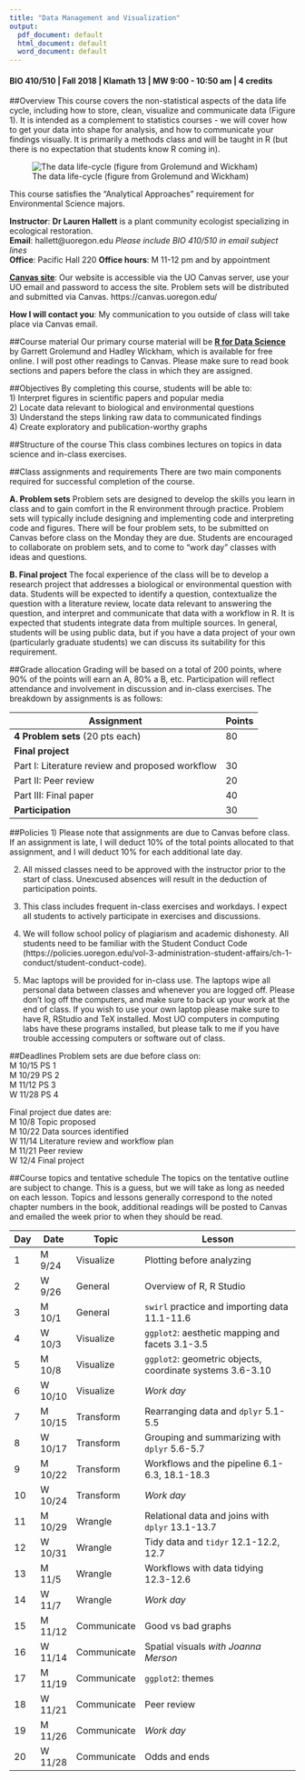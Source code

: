 ```yaml
---
title: "Data Management and Visualization"
output:
  pdf_document: default
  html_document: default
  word_document: default
---
```

#### BIO 410/510 | Fall 2018 | Klamath 13 | MW 9:00 - 10:50 am | 4 credits

##Overview
This course covers the non-statistical aspects of the data life cycle, including how to store, clean, visualize and communicate data (Figure 1). It is intended as a complement to statistics courses - we will cover how to get your data into shape for analysis, and how to communicate your findings visually. It is primarily a methods class and will be taught in R (but there is no expectation that students know R coming in).

![The data life-cycle (figure from Grolemund and Wickham)](data-science-explore.png)
 
This course satisfies the "Analytical Approaches" requirement for Environmental Science majors. 

**Instructor**: **Dr Lauren Hallett** is a plant community ecologist specializing in ecological restoration.  
**Email**: hallett@uoregon.edu *Please include BIO 410/510 in email subject lines*  
**Office**: Pacific Hall 220
**Office hours**: M 11-12 pm and by appointment 


[**Canvas site**](https://canvas.uoregon.edu/courses/119970): Our website is accessible via the UO Canvas server, use your UO email and password to access the site. Problem sets will be distributed and submitted via Canvas. https://canvas.uoregon.edu/

**How I will contact you**: My communication to you outside of class will take place via Canvas email. 

##Course material
Our primary course material will be [**R for Data Science**](http://r4ds.had.co.nz/) by Garrett Grolemund and Hadley Wickham, which is available for free online. I will post other readings to Canvas. Please make sure to read book sections and papers before the class in which they are assigned. 

##Objectives
By completing this course, students will be able to:  
1) Interpret figures in scientific papers and popular media  
2) Locate data relevant to biological and environmental questions  
3) Understand the steps linking raw data to communicated findings  
4) Create exploratory and publication-worthy graphs  

##Structure of the course
This class combines lectures on topics in data science and in-class exercises.

##Class assignments and requirements
There are two main components required for successful completion of the course.

**A. Problem sets** Problem sets are designed to develop the skills you learn in class and to gain comfort in the R environment through practice. Problem sets will typically include designing and implementing code and interpreting code and figures. There will be four problem sets, to be submitted on Canvas before class on the Monday they are due. Students are encouraged to collaborate on problem sets, and to come to "work day" classes with ideas and questions.

**B. Final project** The focal experience of the class will be to develop a research project that addresses a biological or environmental question with data. Students will be expected to identify a question, contextualize the question with a literature review, locate data relevant to answering the question, and interpret and communicate that data with a workflow in R. It is expected that students integrate data from multiple sources. In general, students will be using public data, but if you have a data project of your own (particularly graduate students) we can discuss its suitability for this requirement. 

##Grade allocation
Grading will be based on a total of 200 points, where 90% of the points will earn an A, 80% a B, etc. Participation will reflect attendance and involvement in discussion and in-class exercises. The breakdown by assignments is as follows: 

Assignment| Points  
---|---
**4 Problem sets** (20 pts each) | 80 
**Final project**|
Part I: Literature review and proposed workflow | 30 
Part II: Peer review | 20 
Part III: Final paper | 40 
**Participation** | 30 


##Policies
1) Please note that assignments are due to Canvas before class. If an assignment is late, I will deduct 10% of the total points allocated to that assignment, and I will deduct 10% for each additional late day.

2) All missed classes need to be approved with the instructor prior to the start of class. Unexcused absences will result in the deduction of participation points. 

3) This class includes frequent in-class exercises and workdays. I expect all students to actively participate in exercises and discussions. 

4) We will follow school policy of plagiarism and academic dishonesty. All students need to be familiar with the Student Conduct Code (https://policies.uoregon.edu/vol-3-administration-student-affairs/ch-1-conduct/student-conduct-code).

5) Mac laptops will be provided for in-class use. The laptops wipe all personal data between classes and whenever you are logged off. Please don't log off the computers, and make sure to back up your work at the end of class. If you wish to use your own laptop please make sure to have R, RStudio and TeX installed. Most UO computers in computing labs have these programs installed, but please talk to me if you have trouble accessing computers or software out of class.

##Deadlines
Problem sets are due before class on:  
M 10/15 PS 1  
M 10/29 PS 2  
M 11/12 PS 3  
W 11/28 PS 4  

Final project due dates are:  
M 10/8 Topic proposed  
M 10/22 Data sources identified  
W 11/14 Literature review and workflow plan  
M 11/21 Peer review  
W 12/4 Final project  

##Course topics and tentative schedule
The topics on the tentative outline are subject to change. This is a guess, but we will take as long as needed on each lesson. Topics and lessons generally correspond to the noted chapter numbers in the book, additional readings will be posted to Canvas and emailed the week prior to when they should be read. 

Day | Date | Topic | Lesson 
------|-------|------------|-----------------------------------------
1 | M 9/24 | Visualize | Plotting before analyzing  
2 | W 9/26 | General   | Overview of R, R Studio  
3 | M 10/1 | General | `swirl` practice and importing data 11.1-11.6 
4 | W 10/3 | Visualize | `ggplot2`: aesthetic mapping and facets 3.1-3.5  
5 | M 10/8 | Visualize | `ggplot2`: geometric objects, coordinate systems 3.6-3.10  
6 | W 10/10 | Visualize | _Work day_ 
7 | M 10/15 | Transform | Rearranging data and `dplyr` 5.1-5.5  
8 | W 10/17 | Transform | Grouping and summarizing with `dplyr` 5.6-5.7   
9 | M 10/22 | Transform | Workflows and the pipeline 6.1-6.3, 18.1-18.3  
10 | W 10/24 | Transform | _Work day_   
11 | M 10/29 | Wrangle | Relational data and joins with `dplyr` 13.1-13.7  
12 | W 10/31 | Wrangle | Tidy data and `tidyr` 12.1-12.2, 12.7  
13 | M 11/5 | Wrangle | Workflows with data tidying 12.3-12.6  
14 | W 11/7 | Wrangle | _Work day_  
15 | M 11/12 | Communicate | Good vs bad graphs  
16 | W 11/14 | Communicate | Spatial visuals _with Joanna Merson_ 
17 | M 11/19 | Communicate | `ggplot2`: themes  
18 | W 11/21 | Communicate | Peer review   
19 | M 11/26 | Communicate | _Work day_  
20 | W 11/28 | Communicate | Odds and ends  



